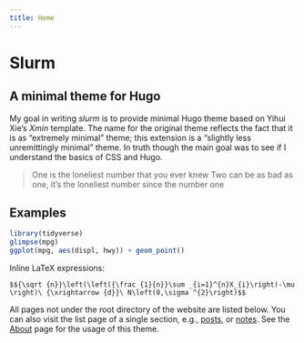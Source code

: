 ```yaml
---
title: Home
---
```


# Slurm

## A minimal theme for Hugo

My goal in writing *slurm* is to provide minimal Hugo theme based on Yihui Xie's *Xmin* template. The name for the original theme reflects the fact that it is as "extremely minimal" theme; this extension is a "slightly less unremittingly minimal" theme. In truth though the main goal was to see if I understand the basics of CSS and Hugo. 

> One is the loneliest number that you ever knew
> Two can be as bad as one, it's the loneliest number since the number one

## Examples

```r
library(tidyverse)
glimpse(mpg)
ggplot(mpg, aes(displ, hwy)) + geom_point() 
```

Inline LaTeX expressions:

`$${\sqrt {n}}\left(\left({\frac {1}{n}}\sum _{i=1}^{n}X_{i}\right)-\mu \right)\ {\xrightarrow {d}}\ N\left(0,\sigma ^{2}\right)$$`

All pages not under the root directory of the website are listed below. You can also visit the list page of a single section, e.g., [posts](/post/), or [notes](/note/). See the [About](/about/) page for the usage of this theme.
